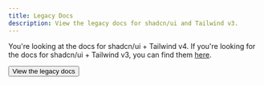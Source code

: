```yaml
---
title: Legacy Docs
description: View the legacy docs for shadcn/ui and Tailwind v3.
---
```


You're looking at the docs for shadcn/ui + Tailwind v4. If you're looking for the docs for shadcn/ui + Tailwind v3, you can find them [here](https://v3.shadcn.com).

<Button asChild className="mt-6 no-underline" size="sm">
  <Link href="https://v3.shadcn.com" target="_blank">
    View the legacy docs
  </Link>
</Button>
